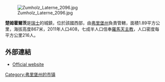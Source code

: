 [[Image:Zumholz_Laterne_2096.jpg|right]]

'''楚姆霍爾茨'''是[[瑞士|瑞士]]的城鎮，位於該國西部，由[[弗里堡州|弗里堡州]]負責管轄，面積1.89平方公里，海拔高度867米，2011年人口408，七成半人口信奉[[羅馬天主教|羅馬天主教]]，人口密度每平方公里216人。

==外部連結==
* [https://web.archive.org/web/20060220080106/http://www.zumholz.ch/ Official website] {{de icon}}

{{Switzerland-geo-stub}}
[[Category:弗里堡州的市镇|Category:弗里堡州的市镇]]